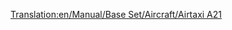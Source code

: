 [[Translation:en/Manual/Base Set/Aircraft/Airtaxi A21]]

{{en/Manual/Base Set/Aircraft/Aircraft|Cost=41.015 (82,030)
|Speed=947 kph (592 MPH)
|Annual=6.609 (13,218)
|Designed=1973
|Lifespan=24
|Capacity=260 passengers & 30 bags of mail
|Description=The first Airtaxi/Airbus plane. Fairly decent
|Real-life=[https://www.wikipedia.org/wiki/Airbus A300 Airbus A300]
}}